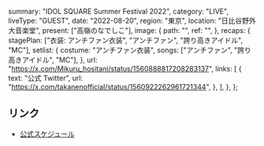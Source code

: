   summary: "IDOL SQUARE Summer Festival 2022",
  category: "LIVE",
  liveType: "GUEST",
  date: "2022-08-20",
  region: "東京",
  location: "日比谷野外大音楽堂",
  present: ["高嶺のなでしこ"],
  image: {
    path: "",
    ref: "",
  },
  recaps: {
    stagePlan: ["衣装: アンチファン衣装", "アンチファン", "誇り高きアイドル", "MC"],
    setlist: {
      costume: "アンチファン衣装",
      songs: ["アンチファン", "誇り高きアイドル", "MC"],
    },
    url: "https://x.com/Mikuru_hositani/status/1560888817208283137",
    links: [
      {
        text: "公式 Twitter",
        url: "https://x.com/takanenofficial/status/1560922262961721344",
      },
    ],
  },
};

## リンク

- [公式スケジュール](https://takanenonadeshiko.jp/?p=353)
